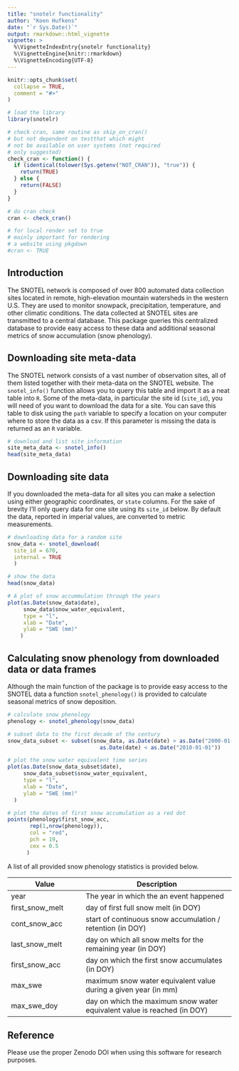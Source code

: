 ```yaml
---
title: "snotelr functionality"
author: "Koen Hufkens"
date: "`r Sys.Date()`"
output: rmarkdown::html_vignette
vignette: >
  %\VignetteIndexEntry{snotelr functionality}
  %\VignetteEngine{knitr::rmarkdown}
  %\VignetteEncoding{UTF-8}
---
```


```r
knitr::opts_chunk$set(
  collapse = TRUE,
  comment = "#>"
)

# load the library
library(snotelr)

# check cran, same routine as skip_on_cran()
# but not dependent on testthat which might
# not be available on user systems (not required
# only suggested)
check_cran <- function() {
  if (identical(tolower(Sys.getenv("NOT_CRAN")), "true")) {
    return(TRUE)
  } else {
    return(FALSE)
  }
}

# do cran check
cran <- check_cran()

# for local render set to true
# mainly important for rendering
# a website using pkgdown
#cran <- TRUE
```

## Introduction

The SNOTEL network is composed of over 800 automated data collection sites located in remote, high-elevation mountain watersheds in the western U.S. They are used to monitor snowpack, precipitation, temperature, and other climatic conditions. The data collected at SNOTEL sites are transmitted to a central database. This package queries this centralized database to provide easy access to these data and additional seasonal metrics of snow accumulation (snow phenology).

## Downloading site meta-data

The SNOTEL network consists of a vast number of observation sites, all of them listed together with their meta-data on the SNOTEL website. The `snotel_info()` function allows you to query this table and import it as a neat table into `R`. Some of the meta-data, in particular the site id (`site_id`), you will need of you want to download the data for a site. You can save this table to disk using the `path` variable to specify a location on your computer where to store the data as a csv. If this parameter is missing the data is returned as an `R` variable.

```r
# download and list site information
site_meta_data <- snotel_info()
head(site_meta_data)
```

## Downloading site data

If you downloaded the meta-data for all sites you can make a selection using either geographic coordinates, or `state` columns. For the sake of brevity I'll only query data for one site using its `site_id` below. By default the data, reported in imperial values, are converted to metric measurements.

```r
# downloading data for a random site
snow_data <- snotel_download(
  site_id = 670,
  internal = TRUE
  )

# show the data
head(snow_data)
```

```r
# A plot of snow accummulation through the years
plot(as.Date(snow_data$date),
     snow_data$snow_water_equivalent,
     type = "l",
     xlab = "Date",
     ylab = "SWE (mm)"
    )
```

## Calculating snow phenology from downloaded data or data frames

Although the main function of the package is to provide easy access to the SNOTEL data a function `snotel_phenology()` is provided to calculate seasonal metrics of snow deposition.

```r
# calculate snow phenology
phenology <- snotel_phenology(snow_data)
```

```r
# subset data to the first decade of the century
snow_data_subset <- subset(snow_data, as.Date(date) > as.Date("2000-01-01") &
                             as.Date(date) < as.Date("2010-01-01"))

# plot the snow water equivalent time series
plot(as.Date(snow_data_subset$date),
     snow_data_subset$snow_water_equivalent,
     type = "l",
     xlab = "Date",
     ylab = "SWE (mm)"
  )

# plot the dates of first snow accumulation as a red dot
points(phenology$first_snow_acc,
       rep(1,nrow(phenology)),
       col = "red",
       pch = 19,
       cex = 0.5
      )
```

A list of all provided snow phenology statistics is provided below.


| Value | Description |
| --------- | ------------------ |
| year      | The year in which the an event happened |
| first_snow_melt | day of first full snow melt (in DOY) |
| cont_snow_acc | start of continuous snow accumulation / retention (in DOY) |
| last_snow_melt | day on which all snow melts for the remaining year (in DOY) |
| first_snow_acc | day on which the first snow accumulates (in DOY) |
| max_swe | maximum snow water equivalent value during a given year (in mm) |
| max_swe_doy | day on which the maximum snow water equivalent value is reached (in DOY) |


## Reference

Please use the proper Zenodo DOI when using this software for research purposes.

